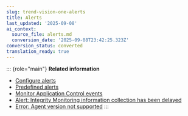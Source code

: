 ```yaml
---
slug: trend-vision-one-alerts
title: Alerts
last_updated: '2025-09-08'
ai_context:
  source_file: alerts.md
  conversion_date: '2025-09-08T23:42:25.323Z'
conversion_status: converted
translation_ready: true
---
```


::: {role="main"}
**Related information**

- [Configure alerts](configure-alerts.mdx)
- [Predefined alerts](predefined-alerts.mdx)
- [Monitor Application Control events](monitor-application-control-events.mdx)
- [Alert: Integrity Monitoring information collection has been delayed](integrity-monitoring-delayed.mdx)
- [Error: Agent version not supported](error-agent-version-not-supported.mdx)
:::
